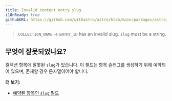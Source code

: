 ```yaml
---
title: Invalid content entry slug.
i18nReady: true
githubURL: https://github.com/withastro/astro/blob/main/packages/astro/src/core/errors/errors-data.ts
---
```


> `COLLECTION_NAME` → `ENTRY_ID` has an invalid slug. `slug` must be a string.

## 무엇이 잘못되었나요?

컬렉션 항목에 잘못된 `slug`가 있습니다. 이 필드는 항목 슬러그를 생성하기 위해 예약되어 있으며, 존재할 경우 문자열이어야 합니다.

**더 보기:**

- [예약된 항목인 `slug` 필드](/ko/guides/content-collections/)

